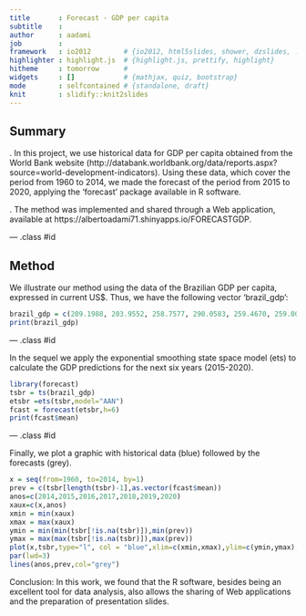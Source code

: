```yaml
---
title       : Forecast - GDP per capita 
subtitle    : 
author      : aadami
job         : 
framework   : io2012        # {io2012, html5slides, shower, dzslides, ...}
highlighter : highlight.js  # {highlight.js, prettify, highlight}
hitheme     : tomorrow      # 
widgets     : []            # {mathjax, quiz, bootstrap}
mode        : selfcontained # {standalone, draft}
knit        : slidify::knit2slides
---
```


## Summary


. In this project, we use historical data for GDP per capita obtained from the World Bank website (http://databank.worldbank.org/data/reports.aspx?source=world-development-indicators). Using these data, which cover the period from 1960 to 2014, we made the forecast of the period from 2015 to 2020, applying the 'forecast' package available in R software.

. The method was implemented and shared through a Web application, available at https://albertoadami71.shinyapps.io/FORECASTGDP.




--- .class #id 

## Method

We illustrate our method using the data of the Brazilian GDP per capita, expressed in current US$. Thus, we have the following vector 'brazil_gdp':

```r
brazil_gdp = c(209.1988, 203.9552, 258.7577, 290.0583, 259.4670, 259.0042, 312.8819, 344.2945, 371.3931, 400.2629, 440.9931, 500.0341, 580.4885, 767.3099, 993.2896, 1140.9011, 1374.5358, 1548.3983, 1723.1372, 1885.0911, 1923.2826,  2106.6790, 2199.7020, 1551.7730, 1560.4558, 1629.2649, 1919.8648, 2064.6540, 2276.2406, 2879.4999, 3071.6280, 2663.7864, 2513.6379, 2777.3482, 3482.5298, 4827.3276, 5163.2658, 5279.1505, 5083.6265, 3476.0808, 3738.7194, 3136.4967, 2810.2308, 3044.2550, 3597.9788, 4733.1835, 5809.1179, 7241.0790, 8700.6133, 8462.3891, 11124.0769, 13042.1977, 11922.7047, 11711.0633, 11384.6181)
print(brazil_gdp)


```


--- .class #id 

In the sequel we apply the exponential smoothing state space model (ets) to calculate the GDP predictions for the next six years (2015-2020).


```r
library(forecast)
tsbr = ts(brazil_gdp)
etsbr =ets(tsbr,model="AAN")
fcast = forecast(etsbr,h=6) 
print(fcast$mean)

```

--- .class #id 

Finally, we plot a graphic with historical data (blue) followed by the forecasts (grey). 

```r
x = seq(from=1960, to=2014, by=1)
prev = c(tsbr[length(tsbr)-1],as.vector(fcast$mean))
anos=c(2014,2015,2016,2017,2018,2019,2020)
xaux=c(x,anos)
xmin = min(xaux)
xmax = max(xaux)
ymin = min(min(tsbr[!is.na(tsbr)]),min(prev))
ymax = max(max(tsbr[!is.na(tsbr)]),max(prev))
plot(x,tsbr,type="l", col = "blue",xlim=c(xmin,xmax),ylim=c(ymin,ymax),xlab="year",ylab="GDP per capita (current US$)", main = "Brazil: GDP per capita")
par(lwd=3)
lines(anos,prev,col="grey")


```
Conclusion: In this work, we found that the R software, besides being an excellent tool for data analysis, also allows the sharing of Web applications and the preparation of presentation slides.
